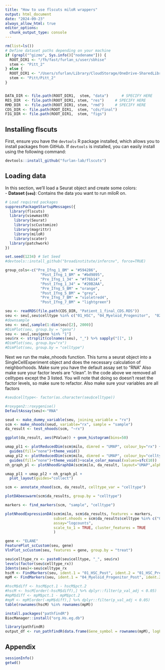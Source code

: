 ```yaml
---
title: "How to use flscuts miloR wrappers"
output: html_document
date: "2024-09-23"
always_allow_html: true
editor_options: 
  chunk_output_type: console
---
```


```r
rm(list=ls())
# Define dataset paths depending on your machine
if (grepl("^gizmo", Sys.info()["nodename"])) {
  ROOT_DIR1 <- "/fh/fast/furlan_s/user/sbhise"
  stem <- "Pitt_2"
} else {
  ROOT_DIR1 <- "/Users/sfurlan/Library/CloudStorage/OneDrive-SharedLibraries-FredHutchinsonCancerCenter/Furlan_Lab - General/experiments"
  stem <- "Pitt/Pitt_2"
}


DATA_DIR <- file.path(ROOT_DIR1,  stem, "data")      # SPECIFY HERE
RES_DIR  <- file.path(ROOT_DIR1, stem, "res")     # SPECIFY HERE
RMD_DIR  <- file.path(ROOT_DIR1, stem, "rmd")     # SPECIFY HERE
CDS_DIR <- file.path(ROOT_DIR1,  stem, "cds/final")
FIG_DIR <- file.path(ROOT_DIR1,  stem, "figs")

```


## **Installing flscuts**

First, ensure you have the `devtools` R package installed, which allows you to install packages from GitHub. If `devtools` is installed, you can easily install using the following command:

```r
devtools::install_github("furlan-lab/flscuts")
```

## **Loading data**

In this section, we’ll load a Seurat object and create some colors:  
- **Dataset (`seu`)**: Contains the data you want to run miloR on.  


```r
# Load required packages
suppressPackageStartupMessages({
  library(flscuts)
  library(viewmastR)
    library(Seurat)
    library(scCustomize)
    library(magrittr)
    library(miloR)
    library(scater)
  library(patchwork)
})

set.seed(1234) # Set Seed
#devtools::install_github("broadinstitute/infercnv", force=TRUE)

group_cols<-c("Pre_Ifng_1_BM" = "#594286", 
                "Post_Ifng_1_BM" = "#bd9895", 
                "Pre_Ifng_1_34" = "#f76b14", 
                "Post_Ifng_1_34" = "#20B2AA", 
                "Pre_Ifng_5_BM" = "orange", 
                "Post_Ifng_5_BM" = "grey", 
                "Pre_Ifng_7_BM" = "violetred4", 
                "Post_Ifng_7_BM" = "lightgreen")

seu <- readRDS(file.path(CDS_DIR, "Patient_1_final_CDS.RDS"))
seu <- seu[,seu$celltype %in% c("01_HSC", "04_Myeloid_Progenitor",  "02_Early_Erythroid")]
#downsample
seu <- seu[,sample(1:dim(seu)[2], 2000)]
#DimPlot(seu, group.by = "geno")
seu <- seu[,seu$geno %in% "1"]
seu$rx <- strsplit(colnames(seu), "_") %>% sapply("[[", 1)
#DimPlot(seu, group.by="rx")
#DimPlot(seu, group.by = "celltype")
```

Next we run the make_nhoods function.  This turns a seurat object into a SingleCellExperiment object and does the necessary calculation of neighborhoods.  Make sure you have the default assay set to "RNA"
Also make sure your factor levels are "clean".  In the code above we removed all celltypes except the 3 listed.  You will note that doing so doesn't reset the factor levels, so make sure to refactor.  Also make sure your variables are all factors

```r
#seu$celltype<- factor(as.character(seu$celltype))

#roxygen2::roxygenise()
DefaultAssay(seu)<-"RNA"

seud <- make_dummy_variable(seu, joining_variable = "rx")
scm <- make_nhoods(seud, variable="rx", sample = "sample")
da_result <- test_nhoods(scm, "~rx")

ggplot(da_result, aes(PValue)) + geom_histogram(bins=50)

umap_pl1 <- plotReducedDim(scm$milo, dimred = "UMAP", colour_by="rx") +
  guides(fill="none")+theme_void()
umap_pl2 <- plotReducedDim(scm$milo, dimred = "UMAP", colour_by="celltype") +
  guides(fill="none")+theme_void()+scale_color_manual(values=sfc(10))
nh_graph_pl <- plotNhoodGraphDA(scm$milo, da_result, layout="UMAP",alpha=0.05)

umap_pl1 + umap_pl2 + nh_graph_pl +
  plot_layout(guides="collect")
```


```r

scm <- annotate_nhood(scm, da_result, celltype_var = "celltype")

plotDAbeeswarm(scm$da_results, group.by = "celltype")

markers <- find_markers(scm, "sample", "celltype")

plotNhoodExpressionDA(scm$milo, scm$da_results, features = markers,
                      subset.nhoods = scm$da_results$celltype %in% c("04_Myeloid_Progenitor"),
                      assay="logcounts",
                      scale_to_1 = TRUE, cluster_features = TRUE
                      )

gene <- "ELANE"
FeaturePlot_scCustom(seu, gene)
VlnPlot_scCustom(seu, features = gene, group.by = "treat")

seu$celltype_rx <- paste0(seu$celltype, "_", seu$rx)
levels(factor(seu$celltype_rx))
Idents(seu)<-seu$celltype_rx
hscM <- FindMarkers(seu, ident.1 = "01_HSC_Post", ident.2 = "01_HSC_Pre" )
mpM <- FindMarkers(seu, ident.1 = "04_Myeloid_Progenitor_Post", ident.2 = "04_Myeloid_Progenitor_Pre" )

#hscM$diff <- hscM$pct.1 - hscM$pct.2
#hscM <- hscM[order(-hscM$diff),] %>% dplyr::filter(p_val_adj < 0.05)
#mpM$diff <- mpM$pct.1 - mpM$pct.2
#mpM <- mpM[order(-mpM$diff),] %>% dplyr::filter(p_val_adj < 0.05)
table(rownames(hscM) %in% rownames(mpM))

install.packages("pathfindR")
BiocManager::install("org.Hs.eg.db")


```


```r
library(pathfindR)
output_df <- run_pathfindR(data.frame(Gene_symbol = rownames(mpM), logFC = mpM$avg_log2FC, FDR_p = mpM$p_val_adj))
```


## **Appendix**

```r
sessionInfo()
getwd()
```
